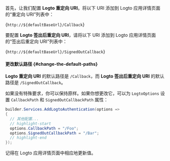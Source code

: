 

<AssumingUrl />

首先，让我们配置 **Logto 重定向 URI**。将以下 URI 添加到 Logto 应用详情页面的“重定向 URI”列表中：

<CodeBlock>{`http://${defaultBaseUrl}/Callback`}</CodeBlock>

要配置 **Logto 签出后重定向 URI**，请将以下 URI 添加到 Logto 应用详情页面的“签出后重定向 URI”列表中：

<CodeBlock>{`http://${defaultBaseUrl}/SignedOutCallback`}</CodeBlock>

#### 更改默认路径 \{#change-the-default-paths}

**Logto 重定向 URI** 的默认路径是 `/Callback`，而 **Logto 签出后重定向 URI** 的默认路径是 `/SignedOutCallback`。

如果没有特殊要求，你可以保持原样。如果你想更改它，可以为 `LogtoOptions` 设置 `CallbackPath` 和 `SignedOutCallbackPath` 属性：

```csharp title="Program.cs"
builder.Services.AddLogtoAuthentication(options =>
{
  // 其他配置...
  // highlight-start
  options.CallbackPath = "/Foo";
  options.SignedOutCallbackPath = "/Bar";
  // highlight-end
});
```

记得在 Logto 应用详情页面中相应地更新值。
